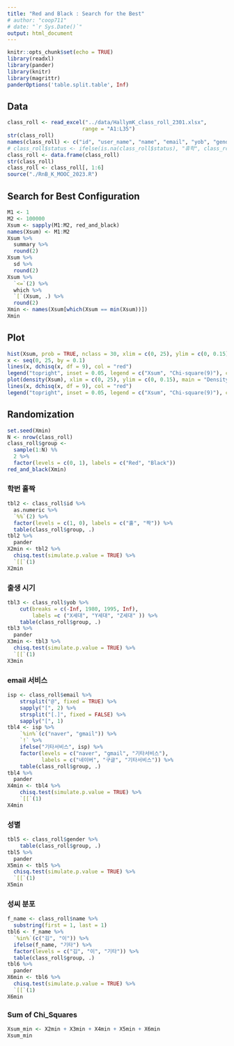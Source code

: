 ```yaml
---
title: "Red and Black : Search for the Best"
# author: "coop711"
# date: "`r Sys.Date()`"
output: html_document
---
```


```r
knitr::opts_chunk$set(echo = TRUE)
library(readxl)
library(pander)
library(knitr)
library(magrittr)
panderOptions('table.split.table', Inf)
```

## Data

```r
class_roll <- read_excel("../data/HallymK_class_roll_2301.xlsx", 
                        range = "A1:L35")
str(class_roll)
names(class_roll) <- c("id", "user_name", "name", "email", "yob", "gender", "education", "goals", "mode", "status", "city", "country")
# class_roll$status <- ifelse(is.na(class_roll$status), "휴학", class_roll$status)
class_roll <- data.frame(class_roll)
str(class_roll)
class_roll <- class_roll[, 1:6]
source("./RnB_K_MOOC_2023.R")
```


## Search for Best Configuration

```r
M1 <- 1
M2 <- 100000
Xsum <- sapply(M1:M2, red_and_black)
names(Xsum) <- M1:M2
Xsum %>%
  summary %>%
  round(2) 
Xsum %>%
  sd %>%
  round(2)
Xsum %>%
  `<=`(2) %>%
  which %>%
  `[`(Xsum, .) %>%
  round(2)
Xmin <- names(Xsum[which(Xsum == min(Xsum))])
Xmin
```

## Plot

```r
hist(Xsum, prob = TRUE, nclass = 30, xlim = c(0, 25), ylim = c(0, 0.15))
x <- seq(0, 25, by = 0.1)
lines(x, dchisq(x, df = 9), col = "red")
legend("topright", inset = 0.05, legend = c("Xsum", "Chi-square(9)"), col = c("black", "red"), lty = 1)
plot(density(Xsum), xlim = c(0, 25), ylim = c(0, 0.15), main = "Density Estimation of Xsum")
lines(x, dchisq(x, df = 9), col = "red")
legend("topright", inset = 0.05, legend = c("Xsum", "Chi-square(9)"), col = c("black", "red"), lty = 1)
```

## Randomization

```r
set.seed(Xmin)
N <- nrow(class_roll) 
class_roll$group <- 
  sample(1:N) %%
  2 %>%
  factor(levels = c(0, 1), labels = c("Red", "Black"))
red_and_black(Xmin)
```

### 학번 홀짝

```r
tbl2 <- class_roll$id %>%
  as.numeric %>%
  `%%`(2) %>%
  factor(levels = c(1, 0), labels = c("홀", "짝")) %>%
  table(class_roll$group, .) 
tbl2 %>%
  pander
X2min <- tbl2 %>%
  chisq.test(simulate.p.value = TRUE) %>%
  `[[`(1)
X2min
```

### 출생 시기 

```r
tbl3 <- class_roll$yob %>%
    cut(breaks = c(-Inf, 1980, 1995, Inf), 
        labels =c ("X세대", "Y세대", "Z세대" )) %>%
    table(class_roll$group, .) 
tbl3 %>%
  pander
X3min <- tbl3 %>%
  chisq.test(simulate.p.value = TRUE) %>%
  `[[`(1)
X3min
```

### email 서비스

```r
isp <- class_roll$email %>%
    strsplit("@", fixed = TRUE) %>%
    sapply("[", 2) %>%
    strsplit("[.]", fixed = FALSE) %>%
    sapply("[", 1)
tbl4 <- isp %>%
    `%in%`(c("naver", "gmail")) %>%
    `!` %>%
    ifelse("기타서비스", isp) %>%
    factor(levels = c("naver", "gmail", "기타서비스"),
           labels = c("네이버", "구글", "기타서비스")) %>%
    table(class_roll$group, .) 
tbl4 %>%
  pander
X4min <- tbl4 %>%
    chisq.test(simulate.p.value = TRUE) %>%
    `[[`(1) 
X4min
```

### 성별

```r
tbl5 <- class_roll$gender %>%
    table(class_roll$group, .) 
tbl5 %>%
  pander
X5min <- tbl5 %>%
  chisq.test(simulate.p.value = TRUE) %>%
  `[[`(1) 
X5min
```

### 성씨 분포

```r
f_name <- class_roll$name %>%
  substring(first = 1, last = 1) 
tbl6 <- f_name %>%
  `%in%`(c("김", "이")) %>%
  ifelse(f_name, "기타") %>%
  factor(levels = c("김", "이", "기타")) %>%
  table(class_roll$group, .) 
tbl6 %>%
  pander
X6min <- tbl6 %>%
  chisq.test(simulate.p.value = TRUE) %>%
  `[[`(1)
X6min
```

### Sum of Chi_Squares

```r
Xsum_min <- X2min + X3min + X4min + X5min + X6min
Xsum_min
```

<!--
```r
save.image("./K_MOOC_red_and_black_optimum_data_202301.RData")
```
-->